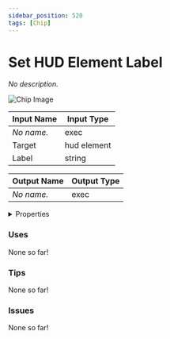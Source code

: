 ```yaml
---
sidebar_position: 520
tags: [Chip]
---
```


# Set HUD Element Label

*No description.*



![Chip Image](/svg/04fb09fa-5be2-491b-9d16-d5b21083f528.svg)

| Input Name | Input Type |
|-----------|-----------|
| *No name.* | exec |
| Target | hud element |
| Label | string |

| Output Name | Output Type |
|-----------|-----------|
| *No name.* | exec |


<details>
  <summary>Properties</summary>
  <div>
    <div>
    <table>
      <thead>
        <tr>
          <th>Is beta required?</th>
          <th>❌</th>
        </tr>
        <tr>
          <th>Is this chip a trolling risk?</th>
          <th>❌</th>
        </tr>
        <tr>
          <th>Chip UUPD</th>
          <th>._uuid</th>
        </tr>
      </thead>
    </table>
    </div>
  </div>
</details>

### Uses

None so far!

### Tips

None so far!

### Issues

None so far!